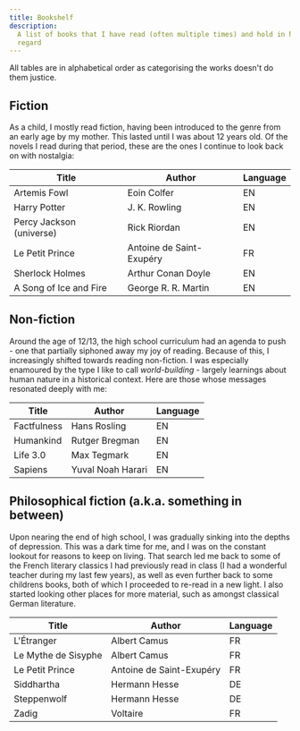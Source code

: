 ```yaml
---
title: Bookshelf
description:
  A list of books that I have read (often multiple times) and hold in high
  regard
---
```


All tables are in alphabetical order as categorising the works doesn't do them
justice.

## Fiction

As a child, I mostly read fiction, having been introduced to the genre from an
early age by my mother. This lasted until I was about 12 years old. Of the
novels I read during that period, these are the ones I continue to look back on
with nostalgia:

| Title                    | Author                   | Language |
| ------------------------ | ------------------------ | -------- |
| Artemis Fowl             | Eoin Colfer              | EN       |
| Harry Potter             | J. K. Rowling            | EN       |
| Percy Jackson (universe) | Rick Riordan             | EN       |
| Le Petit Prince          | Antoine de Saint-Exupéry | FR       |
| Sherlock Holmes          | Arthur Conan Doyle       | EN       |
| A Song of Ice and Fire   | George R. R. Martin      | EN       |

## Non-fiction

Around the age of 12/13, the high school curriculum had an agenda to push - one
that partially siphoned away my joy of reading. Because of this, I increasingly
shifted towards reading non-fiction. I was especially enamoured by the type I
like to call _world-building_ - largely learnings about human nature in a
historical context. Here are those whose messages resonated deeply with me:

| Title       | Author            | Language |
| ----------- | ----------------- | -------- |
| Factfulness | Hans Rosling      | EN       |
| Humankind   | Rutger Bregman    | EN       |
| Life 3.0    | Max Tegmark       | EN       |
| Sapiens     | Yuval Noah Harari | EN       |

## Philosophical fiction (a.k.a. something in between)

Upon nearing the end of high school, I was gradually sinking into the depths of
depression. This was a dark time for me, and I was on the constant lookout for
reasons to keep on living. That search led me back to some of the French
literary classics I had previously read in class (I had a wonderful teacher
during my last few years), as well as even further back to some childrens books,
both of which I proceeded to re-read in a new light. I also started looking
other places for more material, such as amongst classical German literature.

| Title               | Author                   | Language |
| ------------------- | ------------------------ | -------- |
| L'Étranger          | Albert Camus             | FR       |
| Le Mythe de Sisyphe | Albert Camus             | FR       |
| Le Petit Prince     | Antoine de Saint-Exupéry | FR       |
| Siddhartha          | Hermann Hesse            | DE       |
| Steppenwolf         | Hermann Hesse            | DE       |
| Zadig               | Voltaire                 | FR       |
